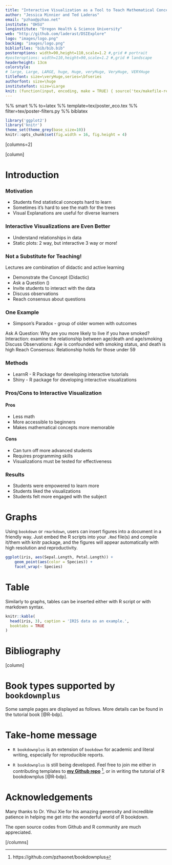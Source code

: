 ```yaml
---
title: "Interactive Visualization as a Tool to Teach Mathematical Concepts"
author: "Jessica Minnier and Ted Laderas"
email: "pzhao@pzhao.net"
institute: "OHSU"
longinstitute: "Oregon Health & Science University"
web: "http://github.com/laderast/DSIExplore"
logo: "images/logo.png"
backimg: "images/logo.png"
bibliofiles: "bib/bib.bib"
posteroptions: width=90,height=110,scale=1.2 #,grid # portrait
#posteroptions: width=110,height=90,scale=1.2 #,grid # landscape
headerheight: 13cm
colorstyle:
# large, Large, LARGE, huge, Huge, veryHuge, VeryHuge, VERYHuge
titlefont: size=\veryHuge,series=\bfseries
authorfont: size=\huge
institutefont: size=\Large
knit: (function(input, encoding, make = TRUE) { source('tex/makefile-renderer.R', local = TRUE) })
---
```


%% smart
%% to=latex
%% template=tex/poster_eco.tex
%% filter=tex/poster-filters.py
%% biblatex

```r
library('ggplot2')
library('knitr')
theme_set(theme_grey(base_size=10))
knitr::opts_chunk$set(fig.width = 16, fig.height = 4)
```

[columns=2]

[column]

# Introduction

### Motivation

- Students find statistical concepts hard to learn
- Sometimes it's hard to see the math for the trees
- Visual Explanations are useful for diverse learners

### Interactive Visualizations are Even Better

- Understand relationships in data
- Static plots: 2 way, but interactive 3 way or more!

### Not a Substitute for Teaching!

Lectures are combination of didactic and active learning

- Demonstrate the Concept (Didactic)
- Ask a Question ()
- Invite students to interact with the data
- Discuss observations
- Reach consensus about questions


### One Example

- Simpson's Paradox - group of older women with outcomes

Ask A Question: Why are you more likely to live if you have smoked?
Interaction: examine the relationship between age/death and age/smoking
Discuss Observations: Age is confounded with smoking status, and death is high
Reach Consensus: Relationship holds for those under 59

### Methods

- LearnR - R Package for developing interactive tutorials
- Shiny - R package for developing interactive visualizations



### Pros/Cons to Interactive Visualization

#### Pros

- Less math
- More accessible to beginners
- Makes mathematical concepts more memorable

#### Cons

- Can turn off more advanced students
- Requires programming skills
- Visualizations must be tested for effectiveness


### Results

- Students were empowered to learn more
- Students liked the visualizations
- Students felt more engaged with the subject


# Graphs

Using `bookdown` or `rmarkdown`, users can insert figures into a document in a friendly way. Just embed the R scripts into your `.Rmd` file(s) and compile it/them with knitr package, and the figures will appear automatically with high resolution and reproductivity.

<!--

```r
#plot(co2)
```

-->

```r
ggplot(iris, aes(Sepal.Length, Petal.Length)) +
    geom_point(aes(color = Species)) +
    facet_wrap(~ Species)
```

<!-- Comments -->


# Table

Similarly to graphs, tables can be inserted either with R script or with markdown syntax.

<!--

header x  header y
--------- ----------
x1        y1
x2        y2

-->

```r
knitr::kable(
  head(iris, 3), caption = 'IRIS data as an example.',
  booktabs = TRUE
)
```

# Bibliography

\printbibliography


[column]

# Book types supported by `bookdownplus`

Some sample pages are displayed as follows. More details can be found in the tutorial book [@R-bdp].


\begin{figure}[htp]
  \includegraphics[width=.33\textwidth]{images/mail.pdf}\hfill
  \includegraphics[width=.33\textwidth]{images/mail.pdf}\hfill
  \includegraphics[width=.33\textwidth]{images/mail.pdf}
\end{figure}    

\begin{figure}[htp]
  \includegraphics[width=.33\textwidth]{images/mail.pdf}\hfill
  \includegraphics[width=.33\textwidth]{images/mail.pdf}\hfill
  \includegraphics[width=.33\textwidth]{images/mail.pdf}
\end{figure}    

\begin{figure}[htp]
  \includegraphics[width=.33\textwidth]{images/mail.pdf}\hfill
  \includegraphics[width=.33\textwidth]{images/mail.pdf}\hfill
  \includegraphics[width=.33\textwidth]{images/mail.pdf}
\end{figure}    


# Take-home message

- `R bookdownplus` is an extension of `bookdown` for academic and literal writing, especially for reproducible reports.

- `R bookdownplus` is still being developed. Feel free to join me either in contributing templates to [**my Github repo**](https://github.com/pzhaonet/bookdownplus) ^[https://github.com/pzhaonet/bookdownplus], or in writing the tutorial of R bookdownplus [@R-bdp].

<!--\vskip0.5cm

[/columns]


[columns=2]

[column]

-->

# Acknowledgements

Many thanks to Dr. Yihui Xie for his amazing generosity and incredible patience in helping me get into the wonderful world of R bookdown.

The open source codes from Github and R community are much appreciated.

\vskip1.5cm


<!--\vskip4.4cm-->

[/columns]
